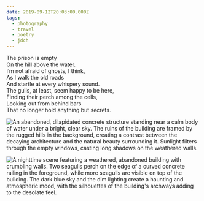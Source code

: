 ```yaml
---
date: 2019-09-12T20:03:00.000Z
tags:
  - photography
  - travel
  - poetry
  - jdch
---
```

The prison is empty<br/>
On the hill above the water.<br/>
I’m not afraid of ghosts, I think,<br/>
As I walk the old roads<br/>
And startle at every whispery sound.<br/>
The gulls, at least, seem happy to be here,<br/>
Finding their perch among the cells,<br/>
Looking out from behind bars<br/>
That no longer hold anything but secrets.

![An abandoned, dilapidated concrete structure standing near a calm body of water under a bright, clear sky. The ruins of the building are framed by the rugged hills in the background, creating a contrast between the decaying architecture and the natural beauty surrounding it. Sunlight filters through the empty windows, casting long shadows on the weathered walls.](../../assets/photos/20190912-IMG_3010.jpg)

![A nighttime scene featuring a weathered, abandoned building with crumbling walls. Two seagulls perch on the edge of a curved concrete railing in the foreground, while more seagulls are visible on top of the building. The dark blue sky and the dim lighting create a haunting and atmospheric mood, with the silhouettes of the building's archways adding to the desolate feel.](../../assets/photos/20190912-IMG_3097.jpg)